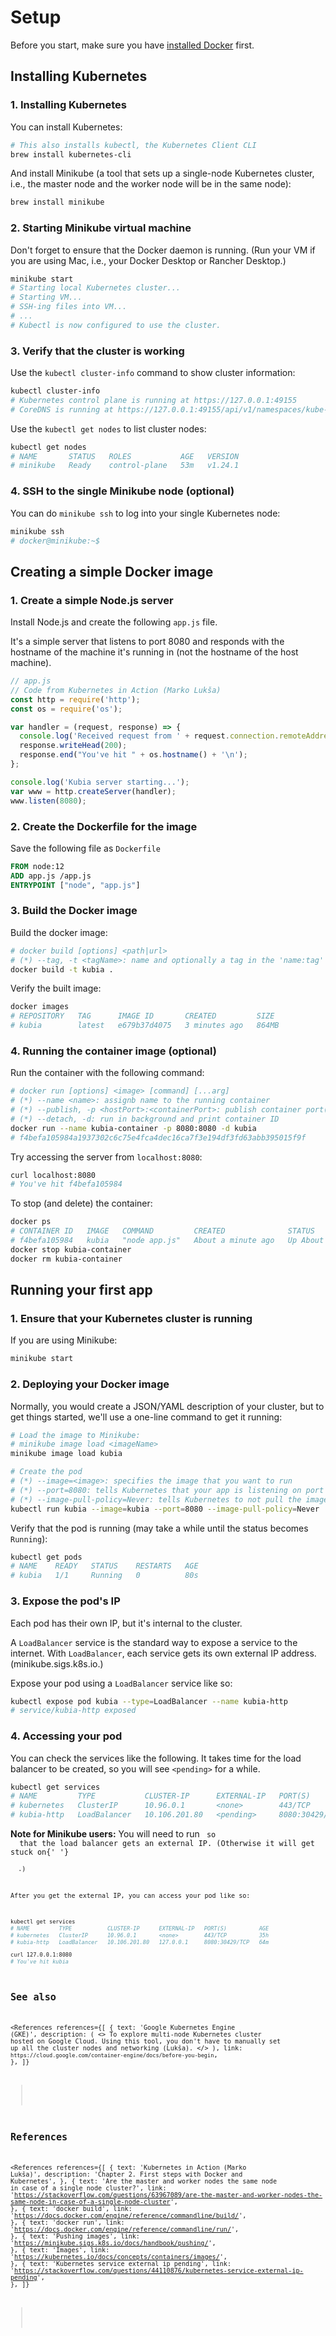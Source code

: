 
# Setup

Before you start, make sure you have [installed Docker](/devops/docker/setup) first.

## Installing Kubernetes

### 1. Installing Kubernetes

You can install Kubernetes:

```bash
# This also installs kubectl, the Kubernetes Client CLI
brew install kubernetes-cli
```

And install Minikube (a tool that sets up a single-node Kubernetes cluster, i.e., the master node and the worker node will be in the same node):

```bash
brew install minikube
```

### 2. Starting Minikube virtual machine

Don't forget to ensure that the Docker daemon is running. (Run your VM if you are using Mac, i.e., your Docker Desktop or Rancher Desktop.)

```bash
minikube start
# Starting local Kubernetes cluster...
# Starting VM...
# SSH-ing files into VM...
# ...
# Kubectl is now configured to use the cluster.
```

### 3. Verify that the cluster is working

Use the `kubectl cluster-info` command to show cluster information:

```bash
kubectl cluster-info
# Kubernetes control plane is running at https://127.0.0.1:49155
# CoreDNS is running at https://127.0.0.1:49155/api/v1/namespaces/kube-system/services/kube-dns:dns/proxy
```

Use the `kubectl get nodes` to list cluster nodes:

```bash
kubectl get nodes
# NAME       STATUS   ROLES           AGE   VERSION
# minikube   Ready    control-plane   53m   v1.24.1
```

### 4. SSH to the single Minikube node (optional)

You can do `minikube ssh` to log into your single Kubernetes node:

```bash
minikube ssh
# docker@minikube:~$
```

## Creating a simple Docker image

### 1. Create a simple Node.js server

Install Node.js and create the following `app.js` file.

It's a simple server that listens to port 8080 and responds with the hostname of the machine it's running in (not the hostname of the host machine).

```js
// app.js
// Code from Kubernetes in Action (Marko Lukša)
const http = require('http');
const os = require('os');

var handler = (request, response) => {
  console.log('Received request from ' + request.connection.remoteAddress);
  response.writeHead(200);
  response.end("You've hit " + os.hostname() + '\n');
};

console.log('Kubia server starting...');
var www = http.createServer(handler);
www.listen(8080);
```

### 2. Create the Dockerfile for the image

Save the following file as `Dockerfile`

```dockerfile
FROM node:12
ADD app.js /app.js
ENTRYPOINT ["node", "app.js"]
```

### 3. Build the Docker image

Build the docker image:

```bash
# docker build [options] <path|url>
# (*) --tag, -t <tagName>: name and optionally a tag in the 'name:tag' format
docker build -t kubia .
```

Verify the built image:

```bash
docker images
# REPOSITORY   TAG      IMAGE ID       CREATED         SIZE
# kubia        latest   e679b37d4075   3 minutes ago   864MB
```

### 4. Running the container image (optional)

Run the container with the following command:

```bash
# docker run [options] <image> [command] [...arg]
# (*) --name <name>: assignb name to the running container
# (*) --publish, -p <hostPort>:<containerPort>: publish container port(s) to the host
# (*) --detach, -d: run in background and print container ID
docker run --name kubia-container -p 8080:8080 -d kubia
# f4befa105984a1937302c6c75e4fca4dec16ca7f3e194df3fd63abb395015f9f
```

Try accessing the server from `localhost:8080`:

```bash
curl localhost:8080
# You've hit f4befa105984
```

To stop (and delete) the container:

```bash
docker ps
# CONTAINER ID   IMAGE   COMMAND         CREATED              STATUS              PORTS                                       NAMES
# f4befa105984   kubia   "node app.js"   About a minute ago   Up About a minute   0.0.0.0:8080->8080/tcp, :::8080->8080/tcp   kubia-container
docker stop kubia-container
docker rm kubia-container
```

## Running your first app

### 1. Ensure that your Kubernetes cluster is running

If you are using Minikube:

```bash
minikube start
```

### 2. Deploying your Docker image

Normally, you would create a JSON/YAML description of your cluster, but to get things started, we'll use a one-line command to get it running:

```bash
# Load the image to Minikube:
# minikube image load <imageName>
minikube image load kubia

# Create the pod
# (*) --image=<image>: specifies the image that you want to run
# (*) --port=8080: tells Kubernetes that your app is listening on port 8080
# (*) --image-pull-policy=Never: tells Kubernetes to not pull the image (use local image)
kubectl run kubia --image=kubia --port=8080 --image-pull-policy=Never
```

Verify that the pod is running (may take a while until the status becomes `Running`):

```bash
kubectl get pods
# NAME    READY   STATUS    RESTARTS   AGE
# kubia   1/1     Running   0          80s
```

### 3. Expose the pod's IP

Each pod has their own IP, but it's internal to the cluster.

A `LoadBalancer` service is the standard way to expose a service to the internet. With `LoadBalancer`, each service gets its own external IP address. (minikube.sigs.k8s.io.)

Expose your pod using a `LoadBalancer` service like so:

```bash
kubectl expose pod kubia --type=LoadBalancer --name kubia-http
# service/kubia-http exposed
```

### 4. Accessing your pod

You can check the services like the following. It takes time for the load balancer to be created, so you will see `<pending>` for a while.

```bash
kubectl get services
# NAME         TYPE           CLUSTER-IP      EXTERNAL-IP   PORT(S)          AGE
# kubernetes   ClusterIP      10.96.0.1       <none>        443/TCP          34h
# kubia-http   LoadBalancer   10.106.201.80   <pending>     8080:30429/TCP   2m54s
```

<NoteBox type="info">
  <strong>Note for Minikube users:</strong> You will need to run <Code str="minikube tunnel" /> so
  that the load balancer gets an external IP. (Otherwise it will get stuck on{' '}
  <Code str="<pending>" />
  .)
</NoteBox>

After you get the external IP, you can access your pod like so:

```bash
kubectl get services
# NAME         TYPE           CLUSTER-IP      EXTERNAL-IP   PORT(S)          AGE
# kubernetes   ClusterIP      10.96.0.1       <none>        443/TCP          35h
# kubia-http   LoadBalancer   10.106.201.80   127.0.0.1     8080:30429/TCP   64m

curl 127.0.0.1:8080
# You've hit kubia
```

## See also

<References
  references={[
    {
      text: 'Google Kubernetes Engine (GKE)',
      description: (
        <>
          To explore multi-node Kubernetes cluster hosted on Google Cloud. Using this tool, you
          don't have to manually set up all the cluster nodes and networking (Lukša).
        </>
      ),
      link: `https://cloud.google.com/container-engine/docs/before-you-begin`,
    },
  ]}
></References>

## References

<References
  references={[
    {
      text: 'Kubernetes in Action (Marko Lukša)',
      description: 'Chapter 2. First steps with Docker and Kubernetes',
    },
    {
      text: 'Are the master and worker nodes the same node in case of a single node cluster?',
      link:
        'https://stackoverflow.com/questions/63967089/are-the-master-and-worker-nodes-the-same-node-in-case-of-a-single-node-cluster',
    },
    {
      text: 'docker build',
      link: 'https://docs.docker.com/engine/reference/commandline/build/',
    },
    {
      text: 'docker run',
      link: 'https://docs.docker.com/engine/reference/commandline/run/',
    },
    {
      text: 'Pushing images',
      link: 'https://minikube.sigs.k8s.io/docs/handbook/pushing/',
    },
    {
      text: 'Images',
      link: 'https://kubernetes.io/docs/concepts/containers/images/',
    },
    {
      text: 'Kubernetes service external ip pending',
      link: 'https://stackoverflow.com/questions/44110876/kubernetes-service-external-ip-pending',
    },
  ]}
></References>
